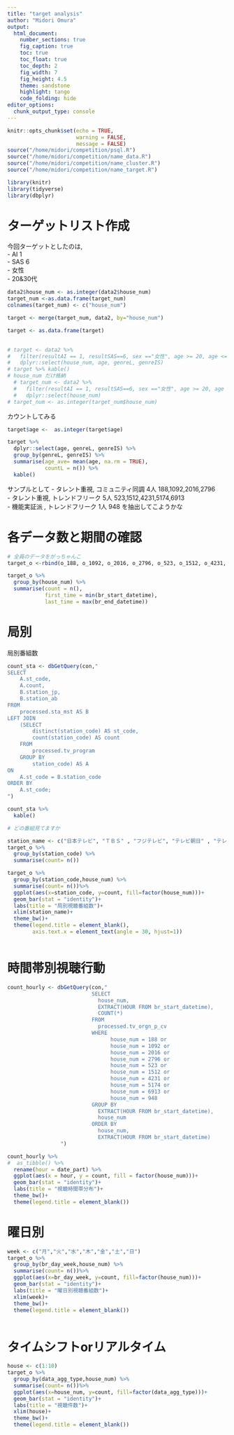 ```yaml
---
title: "target analysis"
author: "Midori Omura"
output:
  html_document:
    number_sections: true
    fig_caption: true
    toc: true
    toc_float: true
    toc_depth: 2
    fig_width: 7
    fig_height: 4.5
    theme: sandstone 
    highlight: tango
    code_folding: hide
editor_options: 
  chunk_output_type: console
---
```


```r
knitr::opts_chunk$set(echo = TRUE, 
                      warning = FALSE,
                      message = FALSE)
source("/home/midori/competition/psql.R")
source("/home/midori/competition/name_data.R")
source("/home/midori/competition/name_cluster.R")
source("/home/midori/competition/name_target.R")
```

```r
library(knitr)
library(tidyverse)
library(dbplyr)
```

# ターゲットリスト作成
今回ターゲットとしたのは,  
-  AI 1  
-  SAS 6  
-  女性  
-  20&30代  
```r
data2$house_num <- as.integer(data2$house_num)
target_num <-as.data.frame(target_num)                 
colnames(target_num) <- c("house_num")

target <- merge(target_num, data2, by="house_num")

target <- as.data.frame(target)
  

# target <- data2 %>% 
#   filter(resultAI == 1, resultSAS==6, sex =="女性", age >= 20, age <= 39) %>% 
#   dplyr::select(house_num, age, genreL, genreIS) 
# target %>% kable()
# house_num だけ格納
  # target_num <- data2 %>% 
  #   filter(resultAI == 1, resultSAS==6, sex =="女性", age >= 20, age <= 39) %>%
  #   dplyr::select(house_num) 
# target_num <- as.integer(target_num$house_num)
```

カウントしてみる  
```r
target$age <-  as.integer(target$age)

target %>%
  dplyr::select(age, genreL, genreIS) %>% 
  group_by(genreL, genreIS) %>% 
  summarise(age_ave= mean(age, na.rm = TRUE),
            countL = n()) %>% 
  kable()
```

サンプルとして
- タレント重視, コミュニティ同調 4人  188,1092,2016,2796  
- タレント重視, トレンドフリーク 5人  523,1512,4231,5174,6913  
- 機能実証派  , トレンドフリーク 1人  948
を抽出してこようかな  

# 各データ数と期間の確認
```r
# 全員のデータをがっちゃんこ
target_o <-rbind(o_188, o_1092, o_2016, o_2796, o_523, o_1512, o_4231, o_5174, o_6913, o_948)

target_o %>% 
  group_by(house_num) %>% 
  summarise(count = n(),
            first_time = min(br_start_datetime),
            last_time = max(br_end_datetime)) 
```

# 局別
局別番組数
```r
count_sta <- dbGetQuery(con,"
SELECT
	A.st_code,
	A.count,
	B.station_jp,
	B.station_ab
FROM
	processed.sta_mst AS B
LEFT JOIN
	(SELECT
		distinct(station_code) AS st_code,
		count(station_code) AS count
	FROM
		processed.tv_program 
	GROUP BY 
		station_code) AS A
ON
	A.st_code = B.station_code
ORDER BY
	A.st_code;
")

count_sta %>%
  kable()
```

```r
# どの番組見てますか

station_name <- c("日本テレビ", "ＴＢＳ" , "フジテレビ", "テレビ朝日" , "テレビ東京", "ＮＨＫ総合" , "ＮＨＫＥテレ")
target_o %>%
  group_by(station_code) %>% 
  summarise(count= n())

target_o %>%
  group_by(station_code,house_num) %>% 
  summarise(count= n())%>% 
  ggplot(aes(x=station_code, y=count, fill=factor(house_num)))+
  geom_bar(stat = "identity")+
  labs(title = "局別視聴番組数")+
  xlim(station_name)+
  theme_bw()+
  theme(legend.title = element_blank(),
        axis.text.x = element_text(angle = 30, hjust=1))



```

# 時間帯別視聴行動
```r
count_hourly <- dbGetQuery(con,"
                           SELECT
                             house_num,
                             EXTRACT(HOUR FROM br_start_datetime),
                             COUNT(*)
                           FROM 
                             processed.tv_orgn_p_cv
                           WHERE
                  			     house_num = 188 or
                  			     house_num = 1092 or
                  			     house_num = 2016 or
                  			     house_num = 2796 or
                  			     house_num = 523 or
                  			     house_num = 1512 or
                  			     house_num = 4231 or
                  			     house_num = 5174 or
                  			     house_num = 6913 or
                  			     house_num = 948
                           GROUP BY
                             EXTRACT(HOUR FROM br_start_datetime),
                             house_num
                           ORDER BY
                             house_num,
                             EXTRACT(HOUR FROM br_start_datetime)
			     ")

count_hourly %>% 
#  as_tibble() %>% 
  rename(hour = date_part) %>% 
  ggplot(aes(x = hour, y = count, fill = factor(house_num)))+
  geom_bar(stat = "identity")+
  labs(title = "視聴時間帯分布")+
  theme_bw()+
  theme(legend.title = element_blank())

```

# 曜日別
```r
week <- c("月","火","水","木","金","土","日")
target_o %>% 
  group_by(br_day_week,house_num) %>% 
  summarise(count= n())%>% 
  ggplot(aes(x=br_day_week, y=count, fill=factor(house_num)))+
  geom_bar(stat = "identity")+
  labs(title = "曜日別視聴番組数")+
  xlim(week)+
  theme_bw()+
  theme(legend.title = element_blank())
  
```

# タイムシフトorリアルタイム
```r
house <- c(1:10)
target_o %>% 
  group_by(data_agg_type,house_num) %>% 
  summarise(count= n())%>% 
  ggplot(aes(x=house_num, y=count, fill=factor(data_agg_type)))+
  geom_bar(stat = "identity")+
  labs(title = "視聴件数")+
  xlim(house)+
  theme_bw()+
  theme(legend.title = element_blank())
```


